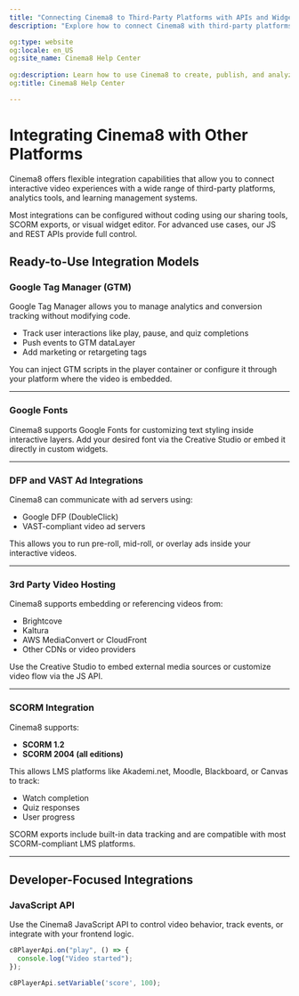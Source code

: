 ---
title: "Connecting Cinema8 to Third-Party Platforms with APIs and Widgets"
description: "Explore how to connect Cinema8 with third-party platforms using built-in tools, APIs, SCORM, and widgets."

og:type: website
og:locale: en_US
og:site_name: Cinema8 Help Center
 
og:description: Learn how to use Cinema8 to create, publish, and analyze interactive videos.
og:title: Cinema8 Help Center

---


# Integrating Cinema8 with Other Platforms

Cinema8 offers flexible integration capabilities that allow you to connect interactive video experiences with a wide range of third-party platforms, analytics tools, and learning management systems.

<Callout type="info">
Most integrations can be configured without coding using our sharing tools, SCORM exports, or visual widget editor. For advanced use cases, our JS and REST APIs provide full control.
</Callout>

## Ready-to-Use Integration Models

### Google Tag Manager (GTM)

Google Tag Manager allows you to manage analytics and conversion tracking without modifying code.

- Track user interactions like play, pause, and quiz completions
- Push events to GTM dataLayer
- Add marketing or retargeting tags

<Callout type="important">
You can inject GTM scripts in the player container or configure it through your platform where the video is embedded.
</Callout>

---

### Google Fonts

Cinema8 supports Google Fonts for customizing text styling inside interactive layers. Add your desired font via the Creative Studio or embed it directly in custom widgets.

---

### DFP and VAST Ad Integrations

Cinema8 can communicate with ad servers using:

- Google DFP (DoubleClick)
- VAST-compliant video ad servers

This allows you to run pre-roll, mid-roll, or overlay ads inside your interactive videos.

---

### 3rd Party Video Hosting

Cinema8 supports embedding or referencing videos from:

- Brightcove
- Kaltura
- AWS MediaConvert or CloudFront
- Other CDNs or video providers

Use the Creative Studio to embed external media sources or customize video flow via the JS API.

---

### SCORM Integration

Cinema8 supports:

- **SCORM 1.2**
- **SCORM 2004 (all editions)**

This allows LMS platforms like Akademi.net, Moodle, Blackboard, or Canvas to track:

- Watch completion
- Quiz responses
- User progress

<Callout type="info">
SCORM exports include built-in data tracking and are compatible with most SCORM-compliant LMS platforms.
</Callout>

---

## Developer-Focused Integrations

### JavaScript API

Use the Cinema8 JavaScript API to control video behavior, track events, or integrate with your frontend logic.

```js filename="example.js"
c8PlayerApi.on("play", () => {
  console.log("Video started");
});

c8PlayerApi.setVariable('score', 100);
